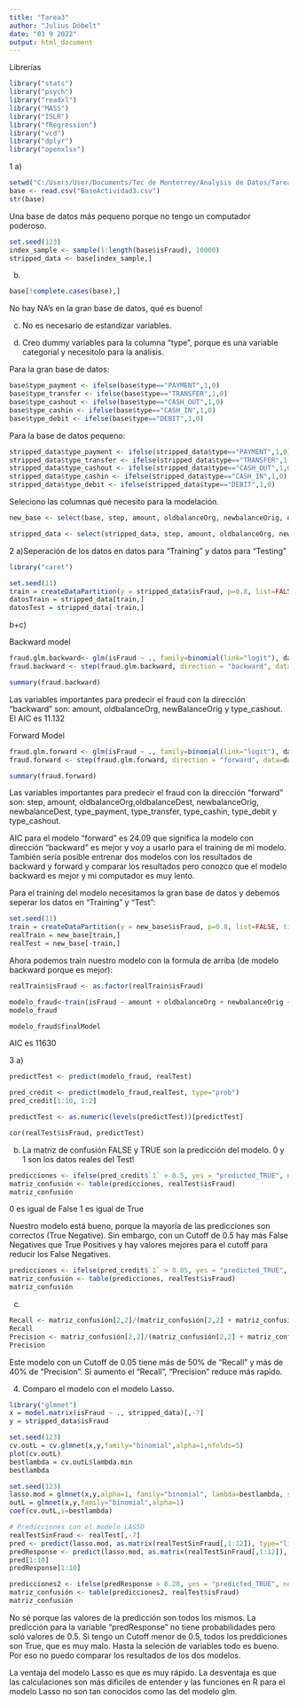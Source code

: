 ---
title: "Tarea3"
author: "Julius Döbelt"
date: "03 9 2022"
output: html_document
---

Librerías
```{r message=FALSE, warning=FALSE}
library("stats")
library("psych")
library("readxl")
library("MASS")
library("ISLR")
library("fRegression")
library("vcd")
library("dplyr")
library("openxlsx")
```

1
a)
```{r}
setwd("C:/Users/User/Documents/Tec de Monterrey/Analysis de Datos/Tarea3")
base <- read.csv("BaseActividad3.csv")
str(base)
```

Una base de datos más pequeno porque no tengo un computador poderoso.
```{r}
set.seed(123)
index_sample <- sample(1:length(base$isFraud), 10000)
stripped_data <- base[index_sample,]

```
b)
```{r}
base[!complete.cases(base),]

```
No hay NA's en la gran base de datos, qué es bueno!

c)
No es necesario de estandizar variables.

d)
Creo dummy variables para la columna "type", porque es una variable categorial y necesitolo para la análisis.

Para la gran base de datos:
```{r}
base$type_payment <- ifelse(base$type=="PAYMENT",1,0)
base$type_transfer <- ifelse(base$type=="TRANSFER",1,0)
base$type_cashout <- ifelse(base$type=="CASH_OUT",1,0)
base$type_cashin <- ifelse(base$type=="CASH_IN",1,0)
base$type_debit <- ifelse(base$type=="DEBIT",1,0)
```

Para la base de datos pequeno:
```{r}
stripped_data$type_payment <- ifelse(stripped_data$type=="PAYMENT",1,0)
stripped_data$type_transfer <- ifelse(stripped_data$type=="TRANSFER",1,0)
stripped_data$type_cashout <- ifelse(stripped_data$type=="CASH_OUT",1,0)
stripped_data$type_cashin <- ifelse(stripped_data$type=="CASH_IN",1,0)
stripped_data$type_debit <- ifelse(stripped_data$type=="DEBIT",1,0)
```

Seleciono las columnas qué necesito para la modelación.

```{r}
new_base <- select(base, step, amount, oldbalanceOrg, newbalanceOrig, oldbalanceDest, newbalanceDest, isFraud, isFlaggedFraud, type_payment, type_transfer, type_cashin, type_cashout, type_debit)
```

```{r}
stripped_data <- select(stripped_data, step, amount, oldbalanceOrg, newbalanceOrig, oldbalanceDest, newbalanceDest, isFraud, isFlaggedFraud, type_payment, type_transfer, type_cashin, type_cashout, type_debit)
```

2
a)Seperación de los datos en datos para "Training" y datos para "Testing"
```{r message=FALSE, warning=FALSE}
library("caret")

set.seed(11)
train = createDataPartition(y = stripped_data$isFraud, p=0.8, list=FALSE, times = 1)
datosTrain = stripped_data[train,]
datosTest = stripped_data[-train,]

```

b+c)

Backward model
```{r, message=FALSE, warning=FALSE,results='hide'}
fraud.glm.backward<- glm(isFraud ~ ., family=binomial(link="logit"), datosTrain)
fraud.backward <- step(fraud.glm.backward, direction = "backward", data=datosTrain)
```

```{r}
summary(fraud.backward)
```
Las variables importantes para predecir el fraud con la dirección "backward" son: amount, oldbalanceOrg, newBalanceOrig y type_cashout.
El AIC es 11.132


Forward Model
```{r, message=FALSE, warning=FALSE, results='hide'}
fraud.glm.forward <- glm(isFraud ~ ., family=binomial(link="logit"), datosTrain)
fraud.forward <- step(fraud.glm.forward, direction = "forward", data=datosTrain)
```

```{r}
summary(fraud.forward)
```
Las variables importantes para predecir el fraud con la dirección "forward" son: step, amount, oldbalanceOrg,oldbalanceDest, newbalanceOrig, newbalanceDest, type_payment, type_transfer, type_cashin, type_debit y type_cashout. 

AIC para el modelo "forward" es 24.09 que significa la modelo con dirección "backward" es mejor y voy a usarlo para el training de mi modelo. También sería posible entrenar dos modelos con los resultados de backward y forward y comparar los resultados pero conozco que el modelo backward es mejor y mi computador es muy lento.


Para el training del modelo necesitamos la gran base de datos y debemos seperar los datos en "Training" y "Test":
```{r message=FALSE, warning=FALSE}
set.seed(11)
train = createDataPartition(y = new_base$isFraud, p=0.8, list=FALSE, times = 1)
realTrain = new_base[train,]
realTest = new_base[-train,]

```


Ahora podemos train nuestro modelo con la formula de arriba (de modelo backward porque es mejor):
```{r, warning=FALSE}
realTrain$isFraud <- as.factor(realTrain$isFraud)

modelo_fraud<-train(isFraud ~ amount + oldbalanceOrg + newbalanceOrig + type_cashout, data=realTrain, method="glm", family=binomial(link="logit"))
modelo_fraud
```


```{r}
modelo_fraud$finalModel
```
AIC es 11630 

3
a)
```{r}
predictTest <- predict(modelo_fraud, realTest)
```

```{r}
pred_credit <- predict(modelo_fraud,realTest, type="prob")
pred_credit[1:10, 1:2]
```

```{r}
predictTest <- as.numeric(levels(predictTest))[predictTest]

cor(realTest$isFraud, predictTest)
```

b)
La matriz de confusión
FALSE y TRUE son la predicción del modelo. 0 y 1 son los datos reales del Test!
```{r}
predicciones <- ifelse(pred_credit$`1` > 0.5, yes = "predicted_TRUE", no = "predicted_FALSE")
matriz_confusión <- table(predicciones, realTest$isFraud)
matriz_confusión
```
0 es igual de False
1 es igual de True

Nuestro modelo está bueno, porque la mayoría de las predicciones son correctos (True Negative). Sin embargo, con un Cutoff de 0.5 hay más False Negatives que True Positives y hay valores mejores para el cutoff para reducir los False Negatives.

```{r}
predicciones <- ifelse(pred_credit$`1` > 0.05, yes = "predicted_TRUE", no = "predicted_FALSE")
matriz_confusión <- table(predicciones, realTest$isFraud)
matriz_confusión
```


c)
```{r}
Recall <- matriz_confusión[2,2]/(matriz_confusión[2,2] + matriz_confusión[1,2])
Recall
Precision <- matriz_confusión[2,2]/(matriz_confusión[2,2] + matriz_confusión[2,1])
Precision
```
Este modelo con un Cutoff de 0.05 tiene más de 50% de "Recall" y más de 40% de "Precision". Si aumento  el "Recall", "Precision" reduce más rapido.

4)
Comparo el modelo con el modelo Lasso.

```{r}
library("glmnet")
x = model.matrix(isFraud ~ ., stripped_data)[,-7]
y = stripped_data$isFraud
```

```{r, warning=FALSE}
set.seed(123) 
cv.outL = cv.glmnet(x,y,family="binomial",alpha=1,nfolds=5) 
plot(cv.outL)
bestlambda = cv.outL$lambda.min
bestlambda
```

```{r, warning=FALSE}
set.seed(123)
lasso.mod = glmnet(x,y,alpha=1, family="binomial", lambda=bestlambda, standardize=TRUE)
outL = glmnet(x,y,family="binomial",alpha=1)
coef(cv.outL,s=bestlambda)
```
```{r}
# Predicciones con el modelo LASSO
realTestSinFraud <- realTest[,-7]
pred <- predict(lasso.mod, as.matrix(realTestSinFraud[,1:12]), type="link")
predResponse <- predict(lasso.mod, as.matrix(realTestSinFraud[,1:12]), type="response")
pred[1:10]
predResponse[1:10]
```

```{r}
predicciones2 <- ifelse(predResponse > 0.20, yes = "predicted_TRUE", no = "predicted_FALSE")
matriz_confusión <- table(predicciones2, realTest$isFraud)
matriz_confusión
```

No sé porque las valores de la predicción son todos los mismos. La predicción para la variable "predResponse" no tiene probabilidades pero soló valores de 0.5. Si tengo un Cutoff menor de 0.5, todos los preddiciones son True, que es muy malo. Hasta la seleción de variables todo es bueno. Por eso no puedo comparar los resultados de los dos modelos.

La ventaja del modelo Lasso es que es muy rápido. La desventaja es que las calculaciones son más dificiles de entender y las funciones en R para el modelo Lasso no son tan conocidos como las del modelo glm.








